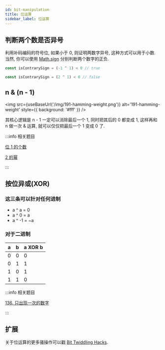 ```yaml
---
id: bit-manipulation
title: 位运算
sidebar_label: 位运算
---
```


## 判断两个数是否异号

利用补码编码的符号位, 如果小于 0, 则证明两数字异号, 这种方式可以用于小数. 当然, 你可以使用 [Math.sign](https://js.yanceyleo.com/docs/Math/sign/) 分别判断两个数字的正负.

```js
const isContrarySign = (-1 ^ 1) < 0 // true

const isContrarySign = (2 ^ 1) < 0 // false
```

## n & (n - 1)


<img
  src={useBaseUrl('/img/191-hamming-weight.png')}
  alt='191-hamming-weight'
  style={{ background: '#fff' }}
/>

其核心逻辑是 n - 1 一定可以消除最后一个 1, 同时把其后的 0 都变成 1, 这样再和 n 做一次 & 运算, 就可以仅仅把最后一个 1 变成 0 了.

:::info 相关题目

[位 1 的个数](/leetcode/easy/191-hamming-weight)

[2 的幂](/leetcode/easy/231-is-power-of-two)

:::

## 按位异或(XOR)

### 这三条可以针对任何进制

- a ^ a = 0
- a ^ 0 = a
- a ^ -1 = ~a

### 对于二进制

| a   | b   | a XOR b |
| --- | --- | ------- |
| 0   | 0   | 0       |
| 0   | 1   | 1       |
| 1   | 0   | 1       |
| 1   | 1   | 0       |

:::info 相关题目

[136. 只出现一次的数字](/leetcode/easy/136-single-number)

:::

## 扩展

关于位运算的更多骚操作可以戳 [Bit Twiddling Hacks](http://graphics.stanford.edu/~seander/bithacks.html#ReverseParallel).
